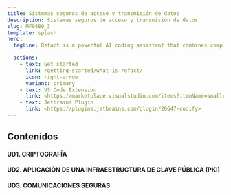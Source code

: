 ```yaml
---
title: Sistemas seguros de acceso y transmisión de datos
description: Sistemas seguros de acceso y transmisión de datos
slug: MF0489_3
template: splash
hero:
  tagline: Refact is a powerful AI coding assistant that combines completion, refactoring, chat, and more.

  actions:
    - text: Get started
      link: /getting-started/what-is-refact/
      icon: right-arrow
      variant: primary
    - text: VS Code Extension
      link: <https://marketplace.visualstudio.com/items?itemName=smallcloud.codify>
    - text: Jetbrains Plugin
      link: <https://plugins.jetbrains.com/plugin/20647-codify>
---
```



## Contenidos

#### UD1. CRIPTOGRAFÍA

#### UD2. APLICACIÓN DE UNA INFRAESTRUCTURA DE CLAVE PÚBLICA (PKI)

#### UD3. COMUNICACIONES SEGURAS